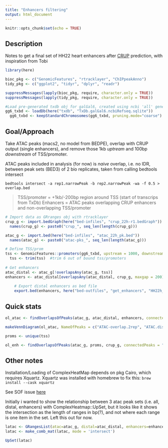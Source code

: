 ```yaml
---
title: "Enhancers filtering"
output: html_document
---
```


```r
knitr::opts_chunk$set(echo = TRUE)
```

## Description

Notes to get a final set of HH22 heart enhancers after [CRUP](https://github.com/VerenaHeinrich/CRUP)
prediction, with inspiration from Tobi

```r

library(here)

bioc_pkg <- c("GenomicFeatures", "rtracklayer", "ChIPpeakAnno")
tidy_pkg <- c("ggplot2", "tidyr", "dplyr", "readr")

suppressMessages(lapply(bioc_pkg, require, character.only = TRUE)) 
suppressMessages(lapply(tidy_pkg, require, character.only = TRUE))

#Load pre-generated txdb obj for galGal6, created using ncbi 'all' gene sets to include not-yet curated mef2c
gg6_txbd <- loadDb(here("txdb", "TxDb.galGal6.ncbiRefseq.sqlite"))
  gg6_txbd <- keepStandardChromosomes(gg6_txbd, pruning.mode="coarse")


```

## Goal/Approach
Take ATAC peaks (macs2, no model from BEDPE), overlap with CRUP output (single enhancers), and remove those 1kb *uptream* and 100bp *downstream* of TSS/promoter.

ATAC peaks included in analysis (for now) is _naive_ overlap, i.e. no IDR, between peak sets (BED3) of 2 bio replicates, taken from calling bedtools intersect

`bedtools intersect -a rep1.narrowPeak -b rep2.narrowPeak -wa -f 0.5 > overlap.bed`

>TSS/promoter = +1kb/-200bp region around TSS (start of transcrips from TxDb)
>Enhancers = ATAC peaks overlapping CRUP enhancers and non-overlapping TSS/promoter 

```r

# Import data as GRranges obj with rtracklayer
crup_g <- import.bedGraph(here("bed-infiles", "crup_22h-r1.bedGraph"))
  names(crup_g) <- paste0("crup_", seq_len(length(crup_g)))

atac_g <- import.bed(here("bed-infiles", "atac_22h_pk.bed"))
  names(atac_g) <- paste0("atac-pks_", seq_len(length(atac_g)))

# Define TSS/prom
tss <- GenomicFeatures::promoters(gg6_txbd, upstream = 1000, downstream = 100)
  tss <- trim(tss)  #trim 6 out of bound tss/promoters
  
# Get enhancers
atac_distal <- atac_g[!overlapsAny(atac_g, tss)]
enhancers <- atac_distal[overlapsAny(atac_distal, crup_g, maxgap = 200)]
    
    # Export distal enhancers as bed file
    export.bed(enhancers, here("bed-outfiles", "get_enhancers", "HH22h_enhancer_distal.bed"))

```

## Quick stats

```r

ol_atac <- findOverlapsOfPeaks(atac_g, atac_distal, enhancers, connectedPeaks = "keepAll")

makeVennDiagram(ol_atac, NameOfPeaks = c("ATAC-overlap.2rep", "ATAC.distal", "Enhancers"))

proms <- unique(tss)

ol_enh <- findOverlapsOfPeaks(atac_g, proms, crup_g, connectedPeaks = "keepAll")

```





## Other notes

Installation/Loading of ComplexHeatMap depends on pkg Cairo, which requires Xquartz.
Xquartz was installed with homebrew to fix this:
`brew install --cask xquartz`

See SOF issue [here](https://stackoverflow.com/questions/38952427/include-cairo-r-on-a-mac)

Initially i wanted to show the relationship between 3 atac peak sets (i.e. all, distal, enhancers) with ComplexHeatmap::UpSet, but it looks like it shows the intersection as the length of ranges in bp(?), and not where each range is one item in the set. Left this out for now. 
```r

latac <- GRangesList(atac=atac_g, distal=atac_distal, enhancers=enhancers)
latac <- make_comb_mat(latac, mode = 'intersect')

UpSet(latac)

```

